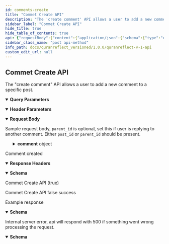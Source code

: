 ```yaml
---
id: comments-create
title: "Commet Create API"
description: "The 'create comment' API allows a user to add a new comment to a specific post."
sidebar_label: "Commet Create API"
hide_title: true
hide_table_of_contents: true
api: {"requestBody":{"content":{"application/json":{"schema":{"type":"object","x-examples":{"Example 1":{"comment":{"body":"test comment ","post_id":"173","is_private":"false"}}},"properties":{"comment":{"type":"object","properties":{"body":{"type":"string","description":"comment body"},"post_id":{"type":"integer","description":"post id, optional"},"is_private":{"type":"boolean","description":"Set this to true if this is a private comment"},"parent_id":{"type":"integer","description":"Set the parent comment ID is this is a reply to another comment.\n"}},"required":["body"]}}},"examples":{"Example 1":{"value":{"comment":{"body":"string","post_id":1,"is_private":true,"parent_id":0}}}}}},"description":"Sample request body, `parent_id` is optional, set this if user is replying to another comment. Either `post_id` or `parent_id` should be present."},"parameters":[{"name":"access-token","in":"header","schema":{"type":"string"},"required":true,"description":"user access token"},{"name":"client","in":"header","schema":{"type":"string"},"required":true,"description":"client access token"},{"name":"expiry","in":"header","schema":{"type":"string"},"example":"1531315250","required":true,"description":"timestamp of token expiry "},{"name":"token-type","in":"header","schema":{"type":"string"},"example":"Bearer","required":true,"description":"access token type"},{"name":"uid","in":"header","schema":{"type":"string"},"example":"user@quranreflect.com","required":true,"description":"user uid"},{"name":"client_auth_token","in":"query","required":true,"schema":{"type":"string"},"description":"Client API token"}],"responses":{"200":{"description":"Comment created","headers":{},"content":{"application/json":{"schema":{"type":"object","properties":{"success":{"type":"boolean"},"message":{"type":"string"}},"x-examples":{"Example 1":{"success":true,"message":"Comment created successfully"}}},"examples":{"example-0":{"summary":"Commet Create API (true)","value":{"success":true,"message":"Comment created successfully"}},"example-1":{"summary":"Commet Create API false success","value":{"success":false,"message":"Couldn't create comment"}}}}}},"400":{"description":"Example response","content":{"application/json":{"schema":{"type":"object","x-examples":{"Example 1":{"success":false,"errors":["string"],"status":"error"}},"properties":{"success":{"type":"boolean"},"errors":{"type":"string"},"status":{"type":"string","description":"will be 400 ( bad request )"}}},"examples":{"Example 1":{"value":{"success":true,"errors":"Bad request, required params are missing or have invalid value.","status":"string"}}}}}},"500":{"description":"Internal server error, api will respond with 500 if something went wrong processing the request.","content":{"application/json":{"schema":{"type":"object","properties":{"success":{"type":"boolean","default":false},"message":{"type":"string","default":"internal server error","description":"error message"}},"required":["success","message"]}}}}},"tags":["Comments"],"description":"The \"create comment\" API allows a user to add a new comment to a specific post.\n","operationId":"comments-create","method":"post","path":"/v1/comments","servers":[{"url":"https://quranreflect.com","description":"Production"}],"securitySchemes":{"apikey":{"name":"client_auth_token","type":"apiKey","in":"query"}},"jsonRequestBodyExample":{"comment":{"body":"string","post_id":0,"is_private":true,"parent_id":0}},"info":{"title":"QuranReflect V1 API","description":"QuranReflect V1 APIs allows your app to interact with https://quranreflect.com resources. \n\n ## Getting started \n\n Our APIs are not public and require an API key. Please contact us via email `amer@qreflect.com` to get yours. \n\n ## User-specific APIs  \n\n All user-specific APIs (For example [Creating a post](/operations/post-create)) require the following headers:  \n\n - `access-token` the user access token, this token can be changed with every request. \n\n - `token-type`  value should always be `Bearer`. \n\n - `client` the client token, this too can be changed with every request. \n\n - `expiry` unix timestamp (in seconds) to indicate when access token will expire. \n\n - `uid` user's unique identifier. \n\n - `Authorization`: complete authorization header. Sample value `Bearer eyJhY2Nlc3MtdG9rZW4iOiJ4cjBrb3g1eXdVM3JrelVMZjhVUzlBIiwidG9rZW4tdHlwZSI6IkJlYXJlciIsImNsaWVudCI6IkpQeFJCRTloVmRBbDlTX1BVdEhJN2ciLCJleHBpcnkiOiIxNzA1OTQwNTQ3IiwidWlkIjoiYW1lci5hYmJhc0BtYWlsaW5hdG9yLmNvbSJ9`. \n\n The values of `access-token`, `client`, `expiry`, and `uid` headers will be returned in the response of [User Sign in API](/operations/user-signin).","version":"1.0.0"},"postman":{"name":"Commet Create API","description":{"content":"The \"create comment\" API allows a user to add a new comment to a specific post.\n","type":"text/plain"},"url":{"path":["v1","comments"],"host":["{{baseUrl}}"],"query":[{"disabled":false,"description":{"content":"(Required) Client API token","type":"text/plain"},"key":"client_auth_token","value":""}],"variable":[]},"header":[{"disabled":false,"description":{"content":"(Required) user access token","type":"text/plain"},"key":"access-token","value":""},{"disabled":false,"description":{"content":"(Required) client access token","type":"text/plain"},"key":"client","value":""},{"disabled":false,"description":{"content":"(Required) timestamp of token expiry ","type":"text/plain"},"key":"expiry","value":""},{"disabled":false,"description":{"content":"(Required) access token type","type":"text/plain"},"key":"token-type","value":""},{"disabled":false,"description":{"content":"(Required) user uid","type":"text/plain"},"key":"uid","value":""},{"key":"Content-Type","value":"application/json"},{"key":"Accept","value":"application/json"}],"method":"POST","body":{"mode":"raw","raw":"\"\"","options":{"raw":{"language":"json"}}}}}
sidebar_class_name: "post api-method"
info_path: docs/quranreflect_versioned/1.0.0/quranreflect-v-1-api
custom_edit_url: null
---
```



## Commet Create API



The "create comment" API allows a user to add a new comment to a specific post.


<details style={{"marginBottom":"1rem"}} data-collapsed={false} open={true}><summary style={{}}><strong>Query Parameters</strong></summary><div><ul><ParamsItem className={"paramsItem"} param={{"name":"client_auth_token","in":"query","required":true,"schema":{"type":"string"},"description":"Client API token"}}></ParamsItem></ul></div></details><details style={{"marginBottom":"1rem"}} data-collapsed={false} open={true}><summary style={{}}><strong>Header Parameters</strong></summary><div><ul><ParamsItem className={"paramsItem"} param={{"name":"access-token","in":"header","schema":{"type":"string"},"required":true,"description":"user access token"}}></ParamsItem><ParamsItem className={"paramsItem"} param={{"name":"client","in":"header","schema":{"type":"string"},"required":true,"description":"client access token"}}></ParamsItem><ParamsItem className={"paramsItem"} param={{"name":"expiry","in":"header","schema":{"type":"string"},"example":"1531315250","required":true,"description":"timestamp of token expiry "}}></ParamsItem><ParamsItem className={"paramsItem"} param={{"name":"token-type","in":"header","schema":{"type":"string"},"example":"Bearer","required":true,"description":"access token type"}}></ParamsItem><ParamsItem className={"paramsItem"} param={{"name":"uid","in":"header","schema":{"type":"string"},"example":"user@quranreflect.com","required":true,"description":"user uid"}}></ParamsItem></ul></div></details><MimeTabs><TabItem label={"application/json"} value={"application/json-schema"}><details style={{}} data-collapsed={false} open={true}><summary style={{"textAlign":"left"}}><strong>Request Body</strong></summary><div style={{"textAlign":"left","marginLeft":"1rem"}}><div style={{"marginTop":"1rem","marginBottom":"1rem"}}>

Sample request body, `parent_id` is optional, set this if user is replying to another comment. Either `post_id` or `parent_id` should be present.

</div></div><ul style={{"marginLeft":"1rem"}}><SchemaItem collapsible={true} className={"schemaItem"}><details style={{}}><summary style={{}}><strong>comment</strong><span style={{"opacity":"0.6"}}> object</span></summary><div style={{"marginLeft":"1rem"}}><SchemaItem collapsible={false} name={"body"} required={true} schemaName={"string"} qualifierMessage={undefined} schema={{"type":"string","description":"comment body"}}></SchemaItem><SchemaItem collapsible={false} name={"post_id"} required={false} schemaName={"integer"} qualifierMessage={undefined} schema={{"type":"integer","description":"post id, optional"}}></SchemaItem><SchemaItem collapsible={false} name={"is_private"} required={false} schemaName={"boolean"} qualifierMessage={undefined} schema={{"type":"boolean","description":"Set this to true if this is a private comment"}}></SchemaItem><SchemaItem collapsible={false} name={"parent_id"} required={false} schemaName={"integer"} qualifierMessage={undefined} schema={{"type":"integer","description":"Set the parent comment ID is this is a reply to another comment.\n"}}></SchemaItem></div></details></SchemaItem></ul></details></TabItem></MimeTabs><div><ApiTabs><TabItem label={"200"} value={"200"}><div>

Comment created

</div><details style={{"textAlign":"left","marginBottom":"1rem"}} data-collaposed={true} open={false}><summary style={{}}><strong>Response Headers</strong></summary><ul style={{"marginLeft":"1rem"}}></ul></details><div><MimeTabs schemaType={"response"}><TabItem label={"application/json"} value={"application/json"}><SchemaTabs><TabItem label={"Schema"} value={"Schema"}><details style={{}} data-collapsed={false} open={true}><summary style={{"textAlign":"left"}}><strong>Schema</strong></summary><div style={{"textAlign":"left","marginLeft":"1rem"}}></div><ul style={{"marginLeft":"1rem"}}><SchemaItem collapsible={false} name={"success"} required={false} schemaName={"boolean"} qualifierMessage={undefined} schema={{"type":"boolean"}}></SchemaItem><SchemaItem collapsible={false} name={"message"} required={false} schemaName={"string"} qualifierMessage={undefined} schema={{"type":"string"}}></SchemaItem></ul></details></TabItem><TabItem label={"Example (from schema)"} value={"Example (from schema)"}><ResponseSamples responseExample={"{\n  \"success\": true,\n  \"message\": \"string\"\n}"} language={"json"}></ResponseSamples></TabItem><TabItem label={"example-0"} value={"example-0"}><p> Commet Create API (true)</p><ResponseSamples responseExample={"{\n  \"success\": true,\n  \"message\": \"Comment created successfully\"\n}"} language={"json"}></ResponseSamples></TabItem><TabItem label={"example-1"} value={"example-1"}><p> Commet Create API false success</p><ResponseSamples responseExample={"{\n  \"success\": false,\n  \"message\": \"Couldn't create comment\"\n}"} language={"json"}></ResponseSamples></TabItem></SchemaTabs></TabItem></MimeTabs></div></TabItem><TabItem label={"400"} value={"400"}><div>

Example response

</div><div><MimeTabs schemaType={"response"}><TabItem label={"application/json"} value={"application/json"}><SchemaTabs><TabItem label={"Schema"} value={"Schema"}><details style={{}} data-collapsed={false} open={true}><summary style={{"textAlign":"left"}}><strong>Schema</strong></summary><div style={{"textAlign":"left","marginLeft":"1rem"}}></div><ul style={{"marginLeft":"1rem"}}><SchemaItem collapsible={false} name={"success"} required={false} schemaName={"boolean"} qualifierMessage={undefined} schema={{"type":"boolean"}}></SchemaItem><SchemaItem collapsible={false} name={"errors"} required={false} schemaName={"string"} qualifierMessage={undefined} schema={{"type":"string"}}></SchemaItem><SchemaItem collapsible={false} name={"status"} required={false} schemaName={"string"} qualifierMessage={undefined} schema={{"type":"string","description":"will be 400 ( bad request )"}}></SchemaItem></ul></details></TabItem><TabItem label={"Example (from schema)"} value={"Example (from schema)"}><ResponseSamples responseExample={"{\n  \"success\": true,\n  \"errors\": \"string\",\n  \"status\": \"string\"\n}"} language={"json"}></ResponseSamples></TabItem><TabItem label={"Example 1"} value={"Example 1"}><ResponseSamples responseExample={"{\n  \"success\": true,\n  \"errors\": \"Bad request, required params are missing or have invalid value.\",\n  \"status\": \"string\"\n}"} language={"json"}></ResponseSamples></TabItem></SchemaTabs></TabItem></MimeTabs></div></TabItem><TabItem label={"500"} value={"500"}><div>

Internal server error, api will respond with 500 if something went wrong processing the request.

</div><div><MimeTabs schemaType={"response"}><TabItem label={"application/json"} value={"application/json"}><SchemaTabs><TabItem label={"Schema"} value={"Schema"}><details style={{}} data-collapsed={false} open={true}><summary style={{"textAlign":"left"}}><strong>Schema</strong></summary><div style={{"textAlign":"left","marginLeft":"1rem"}}></div><ul style={{"marginLeft":"1rem"}}><SchemaItem collapsible={false} name={"success"} required={true} schemaName={"boolean"} qualifierMessage={undefined} schema={{"type":"boolean","default":false}}></SchemaItem><SchemaItem collapsible={false} name={"message"} required={true} schemaName={"string"} qualifierMessage={undefined} schema={{"type":"string","default":"internal server error","description":"error message"}}></SchemaItem></ul></details></TabItem><TabItem label={"Example (from schema)"} value={"Example (from schema)"}><ResponseSamples responseExample={"{\n  \"success\": false,\n  \"message\": \"internal server error\"\n}"} language={"json"}></ResponseSamples></TabItem></SchemaTabs></TabItem></MimeTabs></div></TabItem></ApiTabs></div>
      